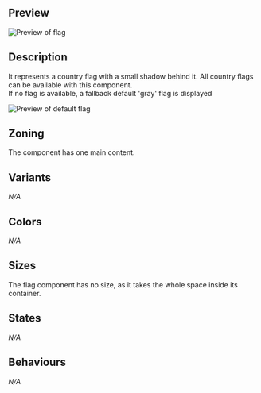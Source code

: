 ## Preview
![Preview of flag](design-images/flag/flag-preview.png)

## Description
It represents a country flag with a small shadow behind it.
All country flags can be available with this component.<br/>
If no flag is available, a fallback default 'gray' flag is displayed

![Preview of default flag](design-images/flag/flag-default.png)

## Zoning
The component has one main content.

## Variants
_N/A_

## Colors
_N/A_

## Sizes
The flag component has no size, as it takes the whole space inside its container.

## States
_N/A_

## Behaviours
_N/A_

